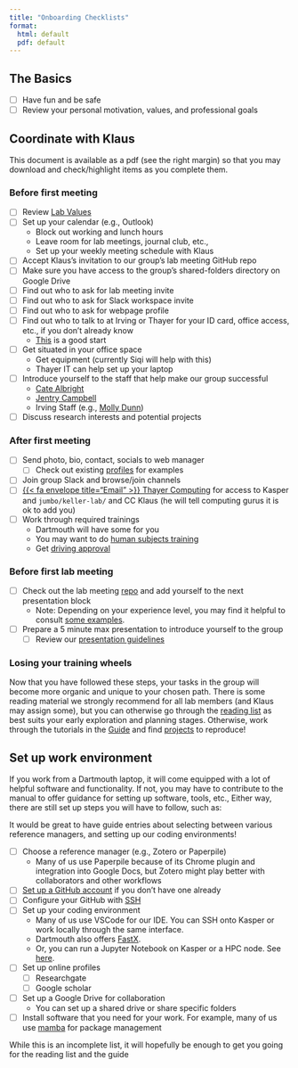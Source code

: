 ```yaml
---
title: "Onboarding Checklists"
format: 
  html: default
  pdf: default
---
```


## The Basics
- [ ] Have fun and be safe
- [ ] Review your personal motivation, values, and professional goals

## Coordinate with Klaus{#coordinate}

This document is available as a pdf (see the right margin) so that you may download and check/highlight items as you complete them. 

### Before first meeting

- [ ] Review [Lab Values](lab-values/index.qmd)
- [ ] Set up your calendar (e.g., Outlook)
  - Block out working and lunch hours
  - Leave room for lab meetings, journal club, etc.,
  - Set up your weekly meeting schedule with Klaus
- [ ] Accept Klaus's invitation to our group's lab meeting GitHub repo
- [ ] Make sure you have access to the group's shared-folders directory on Google Drive
- [ ] Find out who to ask for lab meeting invite
- [ ] Find out who to ask for Slack workspace invite
- [ ] Find out who to ask for webpage profile
- [ ] Find out who to talk to at Irving or Thayer for your ID card, office access, etc., if you don't already know
  - [This](https://www.dartmouth.edu/finance/employee-services/other_services/dartcard/) is a good start
- [ ] Get situated in your office space
  - Get equipment (currently Siqi will help with this)
  - Thayer IT can help set up your laptop
- [ ] Introduce yourself to the staff that help make our group successful
  - [Cate Albright](mailto:Cate.Albright@dartmouth.edu)
  - [Jentry Campbell](https://www.library.dartmouth.edu/directory/f0069hv)
  - Irving Staff (e.g., [Molly Dunn](https://irving.dartmouth.edu/people/molly-dunn))
- [ ] Discuss research interests and potential projects

### After first meeting
- [ ] Send photo, bio, contact, socials to web manager
  - [ ] Check out existing [profiles](https://keller-lab.github.io/people.html) for examples
- [ ] Join group Slack and browse/join channels
- [ ] [{{< fa envelope title="Email" >}} Thayer Computing](mailto:computing@thayer.dartmouth.edu) for access to Kasper and `jumbo/keller-lab/` and CC Klaus (he will tell computing gurus it is ok to add you)
- [ ] Work through required trainings
  - Dartmouth will have some for you
  - You may want to do [human subjects training](https://docs.google.com/document/d/1nky1Qc8IxAUwdbQy9rVxIj0GC15RtbtOZs2cL3YAU54/edit?tab=t.0)
  - Get [driving approval](https://www.dartmouth.edu/transportation/driver_safety_program/approval_process/index.php)

### Before first lab meeting
- [ ] Check out the lab meeting [repo](https://github.com/keller-lab/lab-meetings) and add yourself to the next presentation block
  - Note: Depending on your experience level, you may find it helpful to consult [some examples](analysis/lab-github.qmd).
- [ ] Prepare a 5 minute max presentation to introduce yourself to the group
  - [ ] Review our [presentation guidelines](sci-comm/presentation-guidelines.qmd)

### Losing your training wheels
Now that you have followed these steps, your tasks in the group will become more organic and unique to your chosen path. There is some reading material we strongly recommend for all lab members (and Klaus may assign some), but you can otherwise go through the [reading list](materials/reading-list.qmd) as best suits your early exploration and planning stages. Otherwise, work through the tutorials in the [Guide](guide/index.qmd) and find [projects](materials/reproduce-repos.qmd) to reproduce! 


## Set up work environment{#setup}

If you work from a Dartmouth laptop, it will come equipped with a lot of helpful software and functionality. If not, you may have to contribute to the manual to offer guidance for setting up software, tools, etc., Either way, there are still set up steps you will have to follow, such as:

::: {.column-margin}
::: {.callout-note}
It would be great to have guide entries about selecting between various reference managers, and setting up our coding environments!
:::
:::

- [ ] Choose a reference manager (e.g., Zotero or Paperpile)
  - Many of us use Paperpile because of its Chrome plugin and integration into Google Docs, but Zotero might play better with collaborators and other workflows
- [ ] [Set up a GitHub account](https://docs.github.com/en/get-started/start-your-journey/creating-an-account-on-github) if you don't have one already
- [ ] Configure your GitHub with [SSH](https://docs.github.com/en/authentication/connecting-to-github-with-ssh)
- [ ] Set up your coding environment 
  - Many of us use VSCode for our IDE. You can SSH onto Kasper or work locally through the same interface.  
  - Dartmouth also offers [FastX](https://services.dartmouth.edu/TDClient/1806/Portal/KB/ArticleDet?ID=81595).
  - Or, you can run a Jupyter Notebook on Kasper or a HPC node. See [here](https://services.dartmouth.edu/TDClient/1806/Portal/KB/ArticleDet?ID=124517).
- [ ] Set up online profiles
  - [ ] Researchgate
  - [ ] Google scholar
- [ ] Set up a Google Drive for collaboration
  - You can set up a shared drive or share specific folders
- [ ] Install software that you need for your work. For example, many of us use [mamba](https://mamba.readthedocs.io/en/latest/) for package management

While this is an incomplete list, it will hopefully be enough to get you going for the reading list and the guide <i class="fa-regular fa-face-grin-wide"></i>